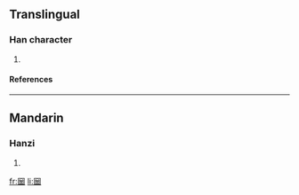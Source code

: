 ==Translingual==
===Han character===
{{Han char|rn=31|rad=囗|as=11|sn=14|four=|canj=田金一田 (WCMW)}}
# {{defn|Han|sort=囗11}}
====References====
{{Han ref|kx=0221.071|hdz=10726.020|uh=5719|ud=22297}}
----
==Mandarin==
===Hanzi===
{{cmn-hanzi|pin=[[lüè]] ([[lüe4]])|wg=lüeh<sup>4</sup>}}
# {{defn|Mandarin}}

[[fr:圙]]
[[li:圙]]